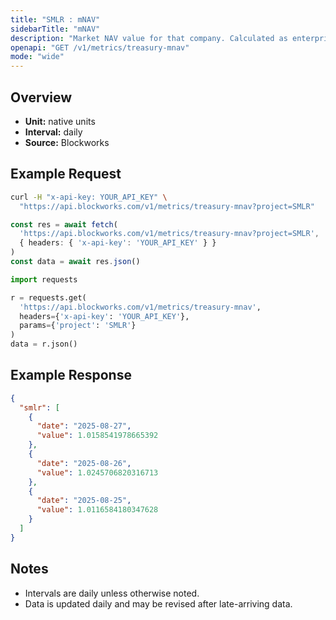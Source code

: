 ```yaml
---
title: "SMLR : mNAV"
sidebarTitle: "mNAV"
description: "Market NAV value for that company. Calculated as enterprise value / NAV"
openapi: "GET /v1/metrics/treasury-mnav"
mode: "wide"
---
```


## Overview

- **Unit:** native units
- **Interval:** daily
- **Source:** Blockworks

## Example Request

<CodeGroup>

```bash cURL
curl -H "x-api-key: YOUR_API_KEY" \
  "https://api.blockworks.com/v1/metrics/treasury-mnav?project=SMLR"
```

```typescript TypeScript
const res = await fetch(
  'https://api.blockworks.com/v1/metrics/treasury-mnav?project=SMLR',
  { headers: { 'x-api-key': 'YOUR_API_KEY' } }
)
const data = await res.json()
```

```python Python
import requests

r = requests.get(
  'https://api.blockworks.com/v1/metrics/treasury-mnav',
  headers={'x-api-key': 'YOUR_API_KEY'},
  params={'project': 'SMLR'}
)
data = r.json()
```

</CodeGroup>

## Example Response

```json
{
  "smlr": [
    {
      "date": "2025-08-27",
      "value": 1.0158541978665392
    },
    {
      "date": "2025-08-26",
      "value": 1.0245706820316713
    },
    {
      "date": "2025-08-25",
      "value": 1.0116584180347628
    }
  ]
}
```

## Notes
- Intervals are daily unless otherwise noted.
- Data is updated daily and may be revised after late-arriving data.
